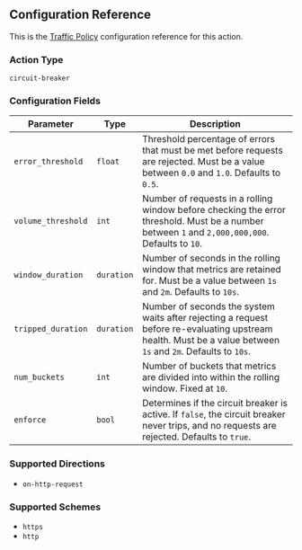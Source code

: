 ## Configuration Reference

This is the [Traffic Policy](/docs/http/traffic-policy/) configuration
reference for this action.

### Action Type

`circuit-breaker`

### Configuration Fields

| Parameter          | Type       | Description                                                                                                                                                  |
| ------------------ | ---------- | ------------------------------------------------------------------------------------------------------------------------------------------------------------ |
| `error_threshold`  | `float`    | Threshold percentage of errors that must be met before requests are rejected. Must be a value between `0.0` and `1.0`. Defaults to `0.5`.                    |
| `volume_threshold` | `int`      | Number of requests in a rolling window before checking the error threshold. Must be a number between `1` and `2,000,000,000`. Defaults to `10`.              |
| `window_duration`  | `duration` | Number of seconds in the rolling window that metrics are retained for. Must be a value between `1s` and `2m`. Defaults to `10s`.                             |
| `tripped_duration` | `duration` | Number of seconds the system waits after rejecting a request before re-evaluating upstream health. Must be a value between `1s` and `2m`. Defaults to `10s`. |
| `num_buckets`      | `int`      | Number of buckets that metrics are divided into within the rolling window. Fixed at `10`.                                                                    |
| `enforce`          | `bool`     | Determines if the circuit breaker is active. If `false`, the circuit breaker never trips, and no requests are rejected. Defaults to `true`.                  |

### Supported Directions

- `on-http-request`

### Supported Schemes

- `https`
- `http`
